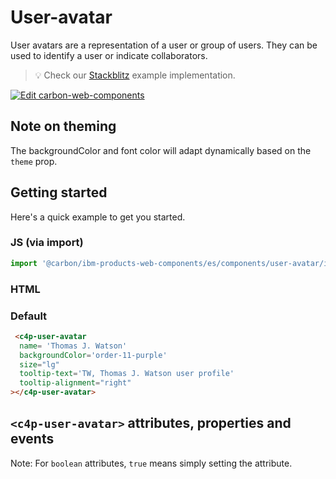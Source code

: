 
<Meta of={UserAvatarStories} />

# User-avatar

User avatars are a representation of a user or group of users. They can be used to identify a user or indicate collaborators.

> 💡 Check our
> [Stackblitz](https://stackblitz.com/github/carbon-design-system/ibm-products/tree/main/packages/ibm-products-web-components/examples/user-avatar)
> example implementation.

[![Edit carbon-web-components](https://developer.stackblitz.com/img/open_in_stackblitz.svg)](https://stackblitz.com/github/carbon-design-system/ibm-products/tree/main/packages/ibm-products-web-components/examples/user-avatar)

## Note on theming

The backgroundColor and font color will adapt dynamically based on the `theme` prop.

## Getting started

Here's a quick example to get you started.

### JS (via import)

```javascript
import '@carbon/ibm-products-web-components/es/components/user-avatar/index.js';

```


### HTML

### Default

```html
 <c4p-user-avatar
  name= 'Thomas J. Watson'
  backgroundColor='order-11-purple'
  size="lg"
  tooltip-text='TW, Thomas J. Watson user profile'
  tooltip-alignment="right"
></c4p-user-avatar>
```

## `<c4p-user-avatar>` attributes, properties and events

Note: For `boolean` attributes, `true` means simply setting the attribute.

<ArgTypes of="c4p-user-avatar" />
